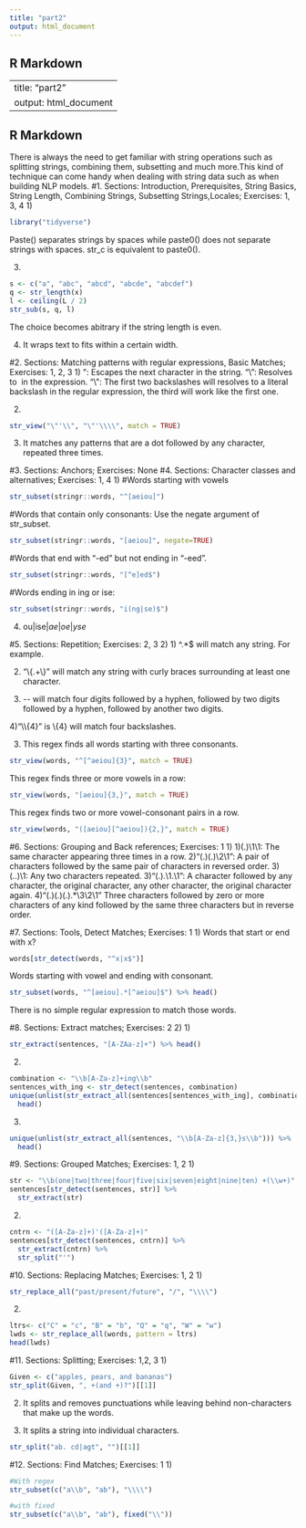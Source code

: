 ```yaml
---
title: "part2"
output: html_document
---
```



## R Markdown

---
title: "part2"
output: html_document
---


## R Markdown
There is always the need to get familiar with string operations such as splitting strings, combining them, subsetting and much more.This kind of technique can come handy when dealing with string data such as when building NLP models.
#1. Sections: Introduction, Prerequisites, String Basics, String Length, Combining Strings, Subsetting Strings,Locales; Exercises: 1, 3, 4
1)
```r
library("tidyverse")
```
Paste() separates strings by spaces while paste0() does not separate strings with spaces. str_c is equivalent to paste0().

3)
```r
s <- c("a", "abc", "abcd", "abcde", "abcdef")
q <- str_length(x)
l <- ceiling(L / 2)
str_sub(s, q, l)
```
The choice becomes abitrary if the string length is even.

4) It wraps text to fits within a certain width.

#2. Sections: Matching patterns with regular expressions, Basic Matches; Exercises: 1, 2, 3
1) 
\": Escapes the next character in the string.
"\\": Resolves to \ in the expression.
"\\\": The first two backslashes will resolves to a literal backslash in the regular expression, the third will work like the first one.

2) 
```r
str_view("\"'\\", "\"'\\\\", match = TRUE)
```

3)
It matches any patterns that are a dot followed by any character, repeated three times.

#3. Sections: Anchors; Exercises: None
#4. Sections: Character classes and alternatives; Exercises: 1, 4
1)
#Words starting with vowels
```r
str_subset(stringr::words, "^[aeiou]")
```

#Words that contain only consonants: Use the negate argument of str_subset.
```r
str_subset(stringr::words, "[aeiou]", negate=TRUE)
```

#Words that end with “-ed” but not ending in “-eed”.
```r
str_subset(stringr::words, "[^e]ed$")
```

#Words ending in ing or ise:
```r
str_subset(stringr::words, "i(ng|se)$")
```
4) ou|ise$|ae|oe|yse$


#5. Sections: Repetition; Exercises: 2, 3
2) 
1) ^.*$ will match any string. For example.

2) "\\{.+\\}" will match any string with curly braces surrounding at least one character.

3) \d{4}-\d{2}-\d{2} will match four digits followed by a hyphen, followed by two digits followed by a hyphen, followed by another two digits.

4)"\\\\{4}" is \\{4} will match four backslashes.

3)
This regex finds all words starting with three consonants.
```r
str_view(words, "^[^aeiou]{3}", match = TRUE)
```
This regex finds three or more vowels in a row:
```r
str_view(words, "[aeiou]{3,}", match = TRUE)
```
This regex finds two or more vowel-consonant pairs in a row.
```r
str_view(words, "([aeiou][^aeiou]){2,}", match = TRUE)
```

#6. Sections: Grouping and Back references; Exercises: 1
1)
1)(.)\1\1: The same character appearing three times in a row.
2)"(.)(.)\\2\\1": A pair of characters followed by the same pair of characters in reversed order.
3)(..)\1: Any two characters repeated.
3)"(.).\\1.\\1": A character followed by any character, the original character, any other character, the original character again.
4)"(.)(.)(.).*\\3\\2\\1" Three characters followed by zero or more characters of any kind followed by the same three characters but in reverse order.

#7. Sections: Tools, Detect Matches; Exercises: 1
1)
Words that start or end with x?
```r
words[str_detect(words, "^x|x$")]
```
Words starting with vowel and ending with consonant.
```r
str_subset(words, "^[aeiou].*[^aeiou]$") %>% head()
```
There is no simple regular expression to match those words.

#8. Sections: Extract matches; Exercises: 2
2)
1)
```r
str_extract(sentences, "[A-ZAa-z]+") %>% head()
```
2)
```r
combination <- "\\b[A-Za-z]+ing\\b"
sentences_with_ing <- str_detect(sentences, combination)
unique(unlist(str_extract_all(sentences[sentences_with_ing], combination))) %>%
  head()
```
3)
```r
unique(unlist(str_extract_all(sentences, "\\b[A-Za-z]{3,}s\\b"))) %>%
  head()
```

#9. Sections: Grouped Matches; Exercises: 1, 2
1)
```r
str <- "\\b(one|two|three|four|five|six|seven|eight|nine|ten) +(\\w+)"
sentences[str_detect(sentences, str)] %>%
  str_extract(str)
```

2)
```r
cntrn <- "([A-Za-z]+)'([A-Za-z]+)"
sentences[str_detect(sentences, cntrn)] %>%
  str_extract(cntrn) %>%
  str_split("'")
```

#10. Sections: Replacing Matches; Exercises: 1, 2
1)
```r
str_replace_all("past/present/future", "/", "\\\\")
```
2)
```r
ltrs<- c("C" = "c", "B" = "b", "Q" = "q", "W" = "w")
lwds <- str_replace_all(words, pattern = ltrs)
head(lwds)
```

#11. Sections: Splitting; Exercises: 1,2, 3
1)
```r
Given <- c("apples, pears, and bananas")
str_split(Given, ", +(and +)?")[[1]]
```

2) It splits and removes punctuations while leaving behind non-characters that make up the words.

3) It splits a string into individual characters.
```r
str_split("ab. cd|agt", "")[[1]]
```

#12. Sections: Find Matches; Exercises: 1
1)
```r
#With regex
str_subset(c("a\\b", "ab"), "\\\\")
```

```r
#with fixed
str_subset(c("a\\b", "ab"), fixed("\\"))
```
